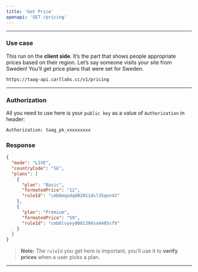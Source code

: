 ```yaml
---
title: 'Get Price'
openapi: 'GET /pricing'
---
```


---

### Use case

This run on the **client side**. It’s the part that shows people appropriate prices based on their region. Let’s say someone visits your site from Sweden! You’ll get price plans that were set for Sweden.

```bash GET
https://taag-api.carllabs.cc/v1/pricing
```
---


### Authorization

All you need to use here is your `public key` as a value of `Authorization` in header:

```bash
Authorization: taag_pk_xxxxxxxxx
```

<ResponseField name="Authorization" required>
</ResponseField>

### Response

```json
{
  "mode": "LIVE",
  "countryCode": "SE",
  "plans": [
    {
      "plan": "Basic",
      "formatedPrice": "12",
      "ruleId": "cmb6mqodq002011dsl35qnn43"
    },
    {
      "plan": "Premium",
      "formatedPrice": "59",
      "ruleId": "cmb6lvyey000139dso4405sf9"
    }
  ]
}
```

> **Note:** The `ruleId` you get here is important, you’ll use it to **verify prices** when a user picks a plan.

---
